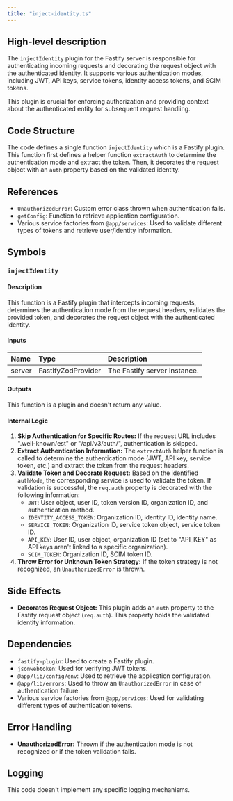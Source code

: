```yaml
---
title: "inject-identity.ts"
---
```


## High-level description
The `injectIdentity` plugin for the Fastify server is responsible for authenticating incoming requests and decorating the request object with the authenticated identity. It supports various authentication modes, including JWT, API keys, service tokens, identity access tokens, and SCIM tokens. 

This plugin is crucial for enforcing authorization and providing context about the authenticated entity for subsequent request handling.

## Code Structure
The code defines a single function `injectIdentity` which is a Fastify plugin. This function first defines a helper function `extractAuth` to determine the authentication mode and extract the token. Then, it decorates the request object with an `auth` property based on the validated identity.

## References
- `UnauthorizedError`: Custom error class thrown when authentication fails.
- `getConfig`: Function to retrieve application configuration.
- Various service factories from `@app/services`: Used to validate different types of tokens and retrieve user/identity information.

## Symbols
### `injectIdentity`
#### Description
This function is a Fastify plugin that intercepts incoming requests, determines the authentication mode from the request headers, validates the provided token, and decorates the request object with the authenticated identity.

#### Inputs
| Name | Type | Description |
|:-----|:-----|:------------|
| server | FastifyZodProvider | The Fastify server instance. |

#### Outputs
This function is a plugin and doesn't return any value.

#### Internal Logic
1. **Skip Authentication for Specific Routes:** If the request URL includes ".well-known/est" or "/api/v3/auth/", authentication is skipped.
2. **Extract Authentication Information:** The `extractAuth` helper function is called to determine the authentication mode (JWT, API key, service token, etc.) and extract the token from the request headers.
3. **Validate Token and Decorate Request:** Based on the identified `authMode`, the corresponding service is used to validate the token. If validation is successful, the `req.auth` property is decorated with the following information:
    - `JWT`: User object, user ID, token version ID, organization ID, and authentication method.
    - `IDENTITY_ACCESS_TOKEN`: Organization ID, identity ID, identity name.
    - `SERVICE_TOKEN`: Organization ID, service token object, service token ID.
    - `API_KEY`: User ID, user object, organization ID (set to "API_KEY" as API keys aren't linked to a specific organization).
    - `SCIM_TOKEN`: Organization ID, SCIM token ID.
4. **Throw Error for Unknown Token Strategy:** If the token strategy is not recognized, an `UnauthorizedError` is thrown.

## Side Effects
- **Decorates Request Object:** This plugin adds an `auth` property to the Fastify request object (`req.auth`). This property holds the validated identity information.

## Dependencies
- `fastify-plugin`: Used to create a Fastify plugin.
- `jsonwebtoken`: Used for verifying JWT tokens.
- `@app/lib/config/env`: Used to retrieve the application configuration.
- `@app/lib/errors`: Used to throw an `UnauthorizedError` in case of authentication failure.
- Various service factories from `@app/services`: Used for validating different types of authentication tokens.

## Error Handling
- **UnauthorizedError:** Thrown if the authentication mode is not recognized or if the token validation fails.

## Logging
This code doesn't implement any specific logging mechanisms.
